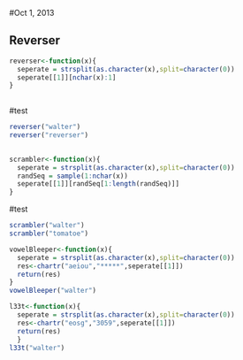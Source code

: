 #Oct 1, 2013

## Reverser

```r
reverser<-function(x){
  seperate = strsplit(as.character(x),split=character(0))
  seperate[[1]][nchar(x):1]
}
  
```
#test
```r
reverser("walter")
reverser("reverser")
 
```

```r
scrambler<-function(x){
  seperate = strsplit(as.character(x),split=character(0))
  randSeq = sample(1:nchar(x))
  seperate[[1]][randSeq[1:length(randSeq)]]
}
```
#test
```r
scrambler("walter")
scrambler("tomatoe")
```

```r
vowelBleeper<-function(x){
  seperate = strsplit(as.character(x),split=character(0))
  res<-chartr("aeiou","*****",seperate[[1]])
  return(res)
}
vowelBleeper("walter")
```

```r
l33t<-function(x){
  seperate = strsplit(as.character(x),split=character(0))
  res<-chartr("eosg","3059",seperate[[1]])
  return(res)
  }
l33t("walter")
```

